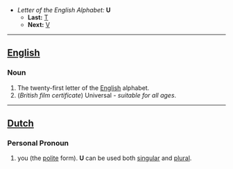 *''Letter of the English Alphabet:'' '''U'''
**'''Last:''' [[T]]
**'''Next:''' [[V]]
----

==[[English]]==

===Noun===

#The twenty-first letter of the [[English]] alphabet.
#(''British film certificate'') Universal - ''suitable for all ages''.

----

==[[Dutch]]==

===Personal Pronoun===

# you (the [[polite]] form). '''U''' can be used both [[singular]] and [[plural]].